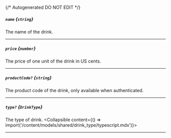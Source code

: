 {/* Autogenerated DO NOT EDIT  */}

##### `name` *{`string`}*
The name of the drink.

---
##### `price` *{`number`}*
The price of one unit of the drink in US cents.

---
##### `productCode?` *{`string`}*
The product code of the drink, only available when authenticated.

---
##### `type?` *{`DrinkType`}*
The type of drink.
<Collapsible content={() => import('/content/models/shared/drink_type/typescript.mdx')}>
</Collapsible>

---
